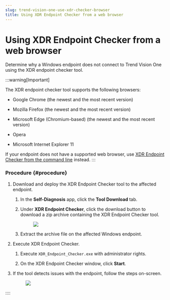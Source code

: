 ```yaml
---
slug: trend-vision-one-use-xdr-checker-browser
title: Using XDR Endpoint Checker from a web browser
---
```

# Using XDR Endpoint Checker from a web browser

Determine why a Windows endpoint does not connect to Trend Vision One using the XDR endpoint checker tool.

:::warning[Important]

The XDR endpoint checker tool supports the following browsers:

- Google Chrome (the newest and the most recent version)

- Mozilla Firefox (the newest and the most recent version)

- Microsoft Edge (Chromium-based) (the newest and the most recent version)

- Opera

- Microsoft Internet Explorer 11

If your endpoint does not have a supported web browser, use [XDR Endpoint Checker from the command line](use-xdr-checker-cli.mdx) instead.
:::

### Procedure {#procedure}

1.  Download and deploy the XDR Endpoint Checker tool to the affected endpoint.

    1.  In the **Self-Diagnosis** app, click the **Tool Download** tab.

    2.  Under **XDR Endpoint Checker**, click the download button to download a zip archive containing the XDR Endpoint Checker tool.

        <figure>
        <img src="./images/download_xdr_check=71bbd2dc-afc5-4759-8cf4-8510fd612e0e.webp" />
        </figure>

    3.  Extract the archive file on the affected Windows endpoint.

2.  Execute XDR Endpoint Checker.

    1.  Execute `XDR_Endpoint_Checker.exe` with administrator rights.

    2.  On the XDR Endpoint Checker window, click **Start**.

3.  If the tool detects issues with the endpoint, follow the steps on-screen.

    <figure>
    <img src="./images/xdr_endpoint_checker_main=c7a43e93-e8fb-4563-a421-36a0dbfe9ff1.webp" />
    </figure>
::::

